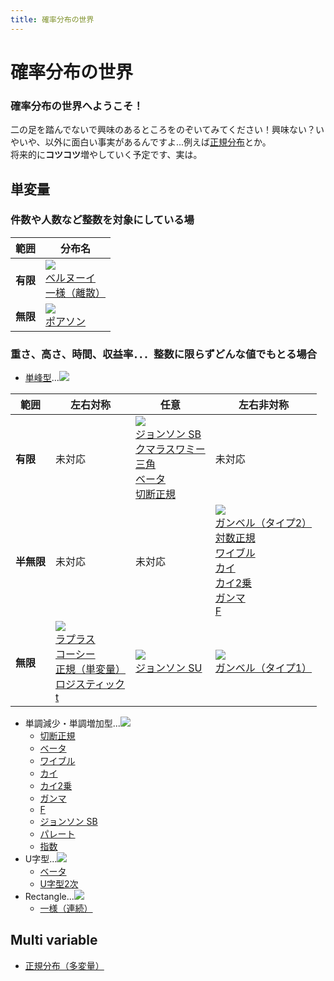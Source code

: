 ```yaml
---
title: 確率分布の世界
---
```


# 確率分布の世界

### 確率分布の世界へようこそ！

二の足を踏んでないで興味のあるところをのぞいてみてください！興味ない？いやいや、以外に面白い事実があるんですよ...例えば[正規分布](normal-distribution-single.mdx)とか。\
将来的に**コツコツ**増やしていく予定です、実は。

## 単変量

### 件数や人数など整数を対象にしている場

| 範囲     | 分布名                                                                                                                                               |
| -------- | ---------------------------------------------------------------------------------------------------------------------------------------------------- |
| **有限** | ![](./../assets/distributions/DiscFinite.png)<br /> [ベルヌーイ](bernoulli-distribution.mdx)<br /> [一様（離散）](uniform-distribution-discrete.mdx) |
| **無限** | ![](./../assets/distributions/DiscInfinite.png)<br /> [ポアソン](poisson-distribution.mdx)                                                           |

### 重さ、高さ、時間、収益率．．．整数に限らずどんな値でもとる場合

- [単峰型](/docs/glossary#unimodal)...![](./../assets/distributions/ContInfiniteSym.png)

| 範囲       | 左右対称                                                                                                                                                                                                                                                                       | 任意                                                                                                                                                                                                                                                                                      | 左右非対称                                                                                                                                                                                                                                                                                                                                                         |
| ---------- | ------------------------------------------------------------------------------------------------------------------------------------------------------------------------------------------------------------------------------------------------------------------------------ | ----------------------------------------------------------------------------------------------------------------------------------------------------------------------------------------------------------------------------------------------------------------------------------------- | ------------------------------------------------------------------------------------------------------------------------------------------------------------------------------------------------------------------------------------------------------------------------------------------------------------------------------------------------------------------ |
| **有限**   | 未対応                                                                                                                                                                                                                                                                         | ![](./../assets/distributions/ContFinite.gif)<br /> [ジョンソン SB](johnson-sb-distribution.mdx)<br /> [クマラスワミー](kumaraswamy-distribution.mdx)<br /> [三角](triangular-distribution.mdx)<br /> [ベータ](beta-distribution.mdx)<br /> [切断正規](truncated-normal-distribution.mdx) | 未対応                                                                                                                                                                                                                                                                                                                                                             |
| **半無限** | 未対応                                                                                                                                                                                                                                                                         | 未対応                                                                                                                                                                                                                                                                                    | ![](./../assets/distributions/ContHalfinfiniteAsym.png)<br /> [ガンベル（タイプ2）](gumbel-type-ii-distribution.mdx)<br /> [対数正規](log-normal-distribution.mdx)<br /> [ワイブル](weibull-distribution.mdx)<br /> [カイ](chi-distribution.mdx)<br /> [カイ2乗](chi-square-distribution.mdx)<br /> [ガンマ](gamma-distribution.mdx)<br /> [F](f-distribution.mdx) |
| **無限**   | ![](./../assets/distributions/ContInfiniteSym.png)<br /> [ラプラス](laplace-distribution.mdx)<br /> [コーシー](cauchy-distribution.mdx)<br /> [正規（単変量）](normal-distribution-single.mdx)<br /> [ロジスティック](logistic-distribution.mdx)<br /> [t](t-distribution.mdx) | ![](./../assets/distributions/ContInfinite.gif)<br /> [ジョンソン SU](johnson-su-distribution.mdx)                                                                                                                                                                                        | ![](./../assets/distributions/ContInfiniteAsym.png)<br /> [ガンベル（タイプ1）](gumbel-type-i-distribution.mdx)                                                                                                                                                                                                                                                    |

- 単調減少・単調増加型...![](./../assets/distributions/ContSlope.png)
  - [切断正規](truncated-normal-distribution.mdx)
  - [ベータ](beta-distribution.mdx)
  - [ワイブル](weibull-distribution.mdx)
  - [カイ](chi-distribution.mdx)
  - [カイ2乗](chi-square-distribution.mdx)
  - [ガンマ](gamma-distribution.mdx)
  - [F](f-distribution.mdx)
  - [ジョンソン SB](johnson-sb-distribution.mdx)
  - [パレート](pareto-distribution.mdx)
  - [指数](exponential-distribution.mdx)
- U字型...![](./../assets/distributions/ContUShape.png)
  - [ベータ](beta-distribution.mdx)
  - [U字型2次](u-quadratic-distribution.mdx)
- Rectangle...![](./../assets/distributions/ContRect.png)
  - [一様（連続）](uniform-distribution-continuous.mdx)

## Multi variable

- [正規分布（多変量）](normal-distribution-multi.mdx)
